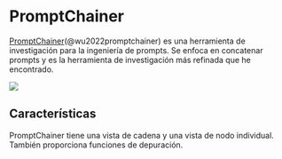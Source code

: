 
# PromptChainer

[PromptChainer](https://arxiv.org/pdf/2203.06566.pdf)(@wu2022promptchainer) es una herramienta de investigación para la ingeniería de prompts. Se enfoca en concatenar prompts y es la herramienta de investigación más refinada que he encontrado.

<div style={{ textAlign: "center" }}>
  <Image
    src="/docs/assets/tooling/promptchainer.webp"
    width={1526}
    height={528}
    style={{ width: "750px", margin: "auto" }}
  />
</div>

## Características

PromptChainer tiene una vista de cadena y una vista de nodo individual. También proporciona funciones de depuración.
